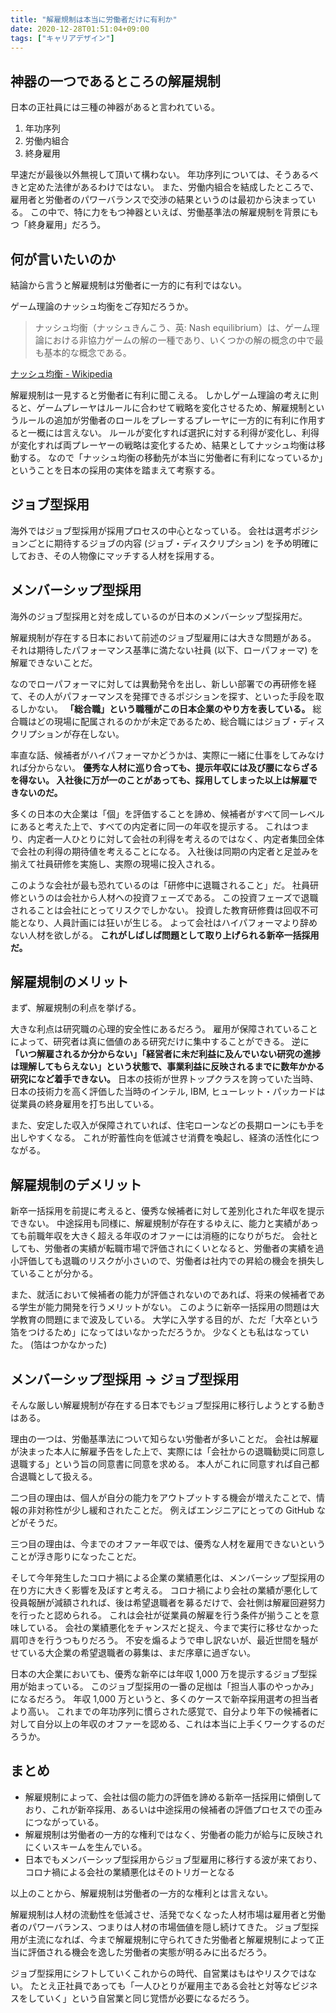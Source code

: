 ```yaml
---
title: "解雇規制は本当に労働者だけに有利か"
date: 2020-12-28T01:51:04+09:00
tags: ["キャリアデザイン"]
---
```


## 神器の一つであるところの解雇規制

日本の正社員には三種の神器があると言われている。

1. 年功序列
1. 労働内組合
1. 終身雇用

早速だが最後以外無視して頂いて構わない。
年功序列については、そうあるべきと定めた法律があるわけではない。
また、労働内組合を結成したところで、雇用者と労働者のパワーバランスで交渉の結果というのは最初から決まっている。
この中で、特に力をもつ神器といえば、労働基準法の解雇規制を背景にもつ「終身雇用」だろう。

## 何が言いたいのか

結論から言うと解雇規制は労働者に一方的に有利ではない。

ゲーム理論のナッシュ均衡をご存知だろうか。

> ナッシュ均衡（ナッシュきんこう、英: Nash equilibrium）は、ゲーム理論における非協力ゲームの解の一種であり、いくつかの解の概念の中で最も基本的な概念である。

[ナッシュ均衡 - Wikipedia](https://ja.wikipedia.org/wiki/%E3%83%8A%E3%83%83%E3%82%B7%E3%83%A5%E5%9D%87%E8%A1%A1)

解雇規制は一見すると労働者に有利に聞こえる。
しかしゲーム理論の考えに則ると、ゲームプレーヤはルールに合わせて戦略を変化させるため、解雇規制というルールの追加が労働者のロールをプレーするプレーヤに一方的に有利に作用すると一概には言えない。
ルールが変化すれば選択に対する利得が変化し、利得が変化すれば両プレーヤーの戦略は変化するため、結果としてナッシュ均衡は移動する。
なので「ナッシュ均衡の移動先が本当に労働者に有利になっているか」ということを日本の採用の実体を踏まえて考察する。

## ジョブ型採用

海外ではジョブ型採用が採用プロセスの中心となっている。
会社は選考ポジションごとに期待するジョブの内容 (ジョブ・ディスクリプション) を予め明確にしておき、その人物像にマッチする人材を採用する。

## メンバーシップ型採用

海外のジョブ型採用と対を成しているのが日本のメンバーシップ型採用だ。

解雇規制が存在する日本において前述のジョブ型雇用には大きな問題がある。
それは期待したパフォーマンス基準に満たない社員 (以下、ローパフォーマ) を解雇できないことだ。

なのでローパフォーマに対しては異動発令を出し、新しい部署での再研修を経て、その人がパフォーマンスを発揮できるポジションを探す、といった手段を取るしかない。
**「総合職」という職種がこの日本企業のやり方を表している。**
総合職はどの現場に配属されるのかが未定であるため、総合職にはジョブ・ディスクリプションが存在しない。

率直な話、候補者がハイパフォーマかどうかは、実際に一緒に仕事をしてみなければ分からない。
**優秀な人材に巡り合っても、提示年収には及び腰にならざるを得ない。
入社後に万が一のことがあっても、採用してしまった以上は解雇できないのだ。**

多くの日本の大企業は「個」を評価することを諦め、候補者がすべて同一レベルにあると考えた上で、すべての内定者に同一の年収を提示する。
これはつまり、内定者一人ひとりに対して会社の利得を考えるのではなく、内定者集団全体で会社の利得の期待値を考えることになる。
入社後は同期の内定者と足並みを揃えて社員研修を実施し、実際の現場に投入される。

このような会社が最も恐れているのは「研修中に退職されること」だ。
社員研修というのは会社から人材への投資フェーズである。
この投資フェーズで退職されることは会社にとってリスクでしかない。
投資した教育研修費は回収不可能となり、人員計画には狂いが生じる。
よって会社はハイパフォーマより辞めない人材を欲しがる。
**これがしばしば問題として取り上げられる新卒一括採用だ。**

## 解雇規制のメリット

まず、解雇規制の利点を挙げる。

大きな利点は研究職の心理的安全性にあるだろう。
雇用が保障されていることによって、研究者は真に価値のある研究だけに集中することができる。
逆に **「いつ解雇されるか分からない」「経営者に未だ利益に及んでいない研究の進捗は理解してもらえない」という状態で、事業利益に反映されるまでに数年かかる研究になど着手できない。**
日本の技術が世界トップクラスを誇っていた当時、日本の技術力を高く評価した当時のインテル, IBM, ヒューレット・パッカードは従業員の終身雇用を打ち出している。

また、安定した収入が保障されていれば、住宅ローンなどの長期ローンにも手を出しやすくなる。
これが貯蓄性向を低減させ消費を喚起し、経済の活性化につながる。

## 解雇規制のデメリット

新卒一括採用を前提に考えると、優秀な候補者に対して差別化された年収を提示できない。
中途採用も同様に、解雇規制が存在するゆえに、能力と実績があっても前職年収を大きく超える年収のオファーには消極的になりがちだ。
会社としても、労働者の実績が転職市場で評価されにくいとなると、労働者の実績を過小評価しても退職のリスクが小さいので、労働者は社内での昇給の機会を損失していることが分かる。

また、就活において候補者の能力が評価されないのであれば、将来の候補者である学生が能力開発を行うメリットがない。
このように新卒一括採用の問題は大学教育の問題にまで波及している。
大学に入学する目的が、ただ「大卒という箔をつけるため」になってはいなかっただろうか。
少なくとも私はなっていた。 (箔はつかなかった)

## メンバーシップ型採用 → ジョブ型採用

そんな厳しい解雇規制が存在する日本でもジョブ型採用に移行しようとする動きはある。

理由の一つは、労働基準法について知らない労働者が多いことだ。
会社は解雇が決まった本人に解雇予告をした上で、実際には「会社からの退職勧奨に同意し退職する」という旨の同意書に同意を求める。
本人がこれに同意すれば自己都合退職として扱える。

二つ目の理由は、個人が自分の能力をアウトプットする機会が増えたことで、情報の非対称性が少し緩和されたことだ。
例えばエンジニアにとっての GitHub などがそうだ。

三つ目の理由は、今までのオファー年収では、優秀な人材を雇用できないということが浮き彫りになったことだ。

そして今年発生したコロナ禍による企業の業績悪化は、メンバーシップ型採用の在り方に大きく影響を及ぼすと考える。
コロナ禍により会社の業績が悪化して役員報酬が減額されれば、後は希望退職者を募るだけで、会社側は解雇回避努力を行ったと認められる。
これは会社が従業員の解雇を行う条件が揃うことを意味している。
会社の業績悪化をチャンスだと捉え、今まで実行に移せなかった肩叩きを行うつもりだろう。
不安を煽るようで申し訳ないが、最近世間を騒がせている大企業の希望退職者の募集は、まだ序章に過ぎない。

日本の大企業においても、優秀な新卒には年収 1,000 万を提示するジョブ型採用が始まっている。
このジョブ型採用の一番の足枷は「担当人事のやっかみ」になるだろう。
年収 1,000 万というと、多くのケースで新卒採用選考の担当者より高い。
これまでの年功序列に慣らされた感覚で、自分より年下の候補者に対して自分以上の年収のオファーを認める、これは本当に上手くワークするのだろうか。

## まとめ

- 解雇規制によって、会社は個の能力の評価を諦める新卒一括採用に傾倒しており、これが新卒採用、あるいは中途採用の候補者の評価プロセスでの歪みにつながっている。
- 解雇規制は労働者の一方的な権利ではなく、労働者の能力が給与に反映されにくいスキームを生んでいる。
- 日本でもメンバーシップ型採用からジョブ型雇用に移行する波が来ており、コロナ禍による会社の業績悪化はそのトリガーとなる

以上のことから、解雇規制は労働者の一方的な権利とは言えない。

解雇規制は人材の流動性を低減させ、活発でなくなった人材市場は雇用者と労働者のパワーバランス、つまりは人材の市場価値を隠し続けてきた。
ジョブ型採用が主流になれば、今まで解雇規制に守られてきた労働者と解雇規制によって正当に評価される機会を逸した労働者の実態が明るみに出るだろう。

ジョブ型採用にシフトしていくこれからの時代、自営業はもはやリスクではない。
たとえ正社員であっても「一人ひとりが雇用主である会社と対等なビジネスをしていく」という自営業と同じ覚悟が必要になるだろう。
